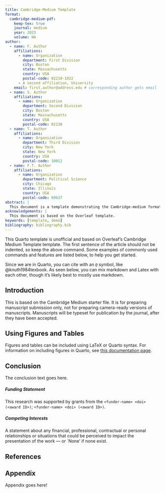 ```yaml
---
title: Cambridge-Medium Template
format:
  cambridge-medium-pdf:
    keep-tex: true
    journal: medium
    year: 2023
    volume: NA
author:
  - name: F. Author
    affiliations:
      - name: Organization
        department: First Division
        city: Boston
        state: Massachusetts
        country: USA
        postal-code: 02210-1022
      - A second affiliation, University
    email: first.author@address.edu # corresponding author gets email
  - name: S. Author
    affiliations:
      - name: Organization
        department: Second Division
        city: Boston
        state: Massachusetts
        country: USA
        postal-code: 02138
  - name: T. Author
    affiliations:
      - name: Organization
        department: Third Division
        city: New York
        state: New York
        country: USA
        postal-code: 10012
  - name: F.T. Author
    affiliations:
      - name: Organization
        department: Political Science
        city: Chicago
        state: Illinois
        country: USA
        postal-code: 60637
abstract: |
  This document is a template demonstrating the Cambridge-medium format.
acknowledgements: |
  This document is based on the Overleaf template.
keywords: [template, demo]
bibliography: bibliography.bib
---
```


\noindent This Quarto template is unofficial and based on Overleaf's Cambridge Medium Template template. The first sentence of the article should not be indented, so keep the above command. Some examples of commonly used commands and features are listed below, to help you get started.

Since we are in Quarto, you can cite with an `@` symbol, like @knuth1984texbook. As seen below, you can mix markdown and Latex with each other, though it's likely best to mostly use markdown.

## Introduction {#sec-intro}

This is based on the Cambridge Medium starter file. It is for preparing manuscript submission only, not for preparing camera-ready versions of manuscripts. Manuscripts will be typeset for publication by the journal, after they have been accepted.

## Using Figures and Tables

Figures and tables can be included using LaTeX or Quarto syntax. For information on including figures in Quarto, see [this documentation page](https://quarto.org/docs/authoring/figures.html).


## Conclusion
The conclusion text goes here.


##### Funding Statement

This research was supported by grants from the `<funder-name> <doi> (<award ID>)`; `<funder-name> <doi> (<award ID>)`.

##### Competing Interests

A statement about any financial, professional, contractual or personal relationships or situations that could be perceived to impact the presentation of the work --- or `None' if none exist.

## References

:::{#refs}
:::

## Appendix {.appendix}

Appendix goes here!



